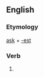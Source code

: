 ==English==

===Etymology===
[[ask]] + [[-est]]

===Verb===
'''{{PAGENAME}}'''

# {{archaic}} {{second-person singular of|[[ask]]}}